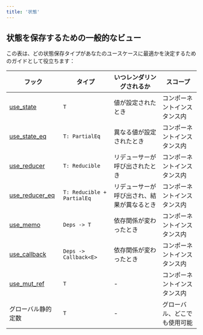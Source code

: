 ```yaml
---
title: '状態'
---
```


## 状態を保存するための一般的なビュー

この表は、どの状態保存タイプがあなたのユースケースに最適かを決定するためのガイドとして役立ちます：

| フック                     | タイプ                        | いつレンダリングされるか         | スコープ               |
| ------------------------ | -------------------------- | ---------------------------- | ------------------- |
| [use_state]              | `T`                        | 値が設定されたとき               | コンポーネントインスタンス内  |
| [use_state_eq]           | `T: PartialEq`             | 異なる値が設定されたとき          | コンポーネントインスタンス内  |
| [use_reducer]            | `T: Reducible`             | リデューサーが呼び出されたとき     | コンポーネントインスタンス内  |
| [use_reducer_eq]         | `T: Reducible + PartialEq` | リデューサーが呼び出され、結果が異なるとき | コンポーネントインスタンス内  |
| [use_memo]               | `Deps -> T`                | 依存関係が変わったとき            | コンポーネントインスタンス内  |
| [use_callback]           | `Deps -> Callback<E>`      | 依存関係が変わったとき            | コンポーネントインスタンス内  |
| [use_mut_ref]            | `T`                        | -                            | コンポーネントインスタンス内  |
| グローバル静的定数         | `T`                        | -                            | グローバル、どこでも使用可能   |

[use_state]: https://yew-rs-api.web.app/next/yew/functional/fn.use_state.html
[use_state_eq]: https://yew-rs-api.web.app/next/yew/functional/fn.use_state_eq.html
[use_reducer]: https://yew-rs-api.web.app/next/yew/functional/fn.use_reducer.html
[use_reducer_eq]: https://yew-rs-api.web.app/next/yew/functional/fn.use_reducer_eq.html
[use_memo]: https://yew-rs-api.web.app/next/yew/functional/fn.use_memo.html
[use_callback]: https://yew-rs-api.web.app/next/yew/functional/fn.use_callback.html
[use_mut_ref]: https://yew-rs-api.web.app/next/yew/functional/fn.use_mut_ref.html
